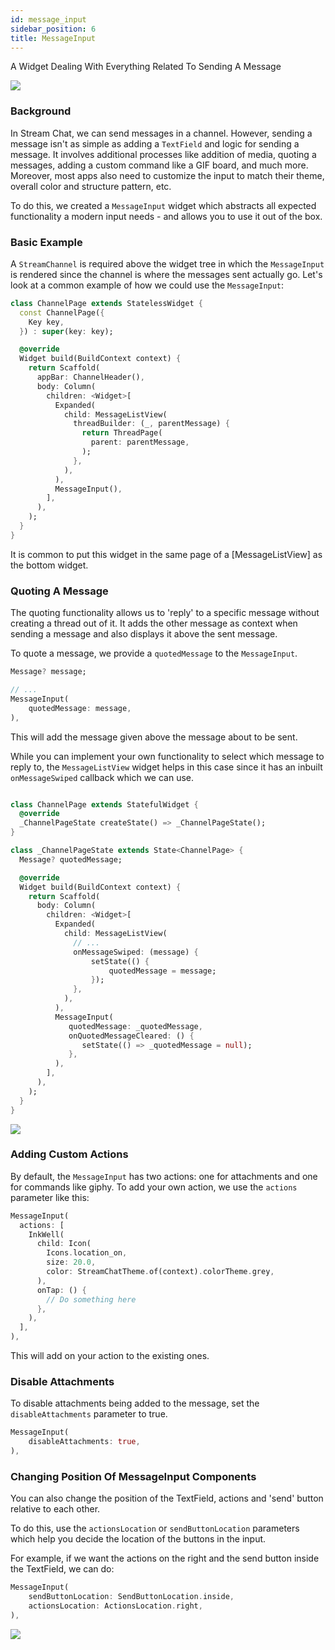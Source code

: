 ```yaml
---
id: message_input
sidebar_position: 6
title: MessageInput
---
```


A Widget Dealing With Everything Related To Sending A Message

![](../assets/message_input.png)

### Background

In Stream Chat, we can send messages in a channel. However, sending a message isn't as simple as adding
a `TextField` and logic for sending a message. It involves additional processes like addition of media,
quoting a messages, adding a custom command like a GIF board, and much more. Moreover, most apps also
need to customize the input to match their theme, overall color and structure pattern, etc.

To do this, we created a `MessageInput` widget which abstracts all expected functionality a modern input
needs - and allows you to use it out of the box.

### Basic Example

A `StreamChannel` is required above the widget tree in which the `MessageInput` is rendered since the channel is
where the messages sent actually go. Let's look at a common example of how we could use the `MessageInput`:

```dart
class ChannelPage extends StatelessWidget {
  const ChannelPage({
    Key key,
  }) : super(key: key);

  @override
  Widget build(BuildContext context) {
    return Scaffold(
      appBar: ChannelHeader(),
      body: Column(
        children: <Widget>[
          Expanded(
            child: MessageListView(
              threadBuilder: (_, parentMessage) {
                return ThreadPage(
                  parent: parentMessage,
                );
              },
            ),
          ),
          MessageInput(),
        ],
      ),
    );
  }
}
```

It is common to put this widget in the same page of a [MessageListView] as the bottom widget.

### Quoting A Message

The quoting functionality allows us to 'reply' to a specific message without creating a thread out of it.
It adds the other message as context when sending a message and also displays it above the sent message.

To quote a message, we provide a `quotedMessage` to the `MessageInput`.

```dart
Message? message;

// ...
MessageInput(
    quotedMessage: message,
),
```

This will add the message given above the message about to be sent.

While you can implement your own functionality to select which message to reply to, the `MessageListView`
widget helps in this case since it has an inbuilt `onMessageSwiped` callback which we can use.

```dart

class ChannelPage extends StatefulWidget {
  @override
  _ChannelPageState createState() => _ChannelPageState();
}

class _ChannelPageState extends State<ChannelPage> {
  Message? quotedMessage;

  @override
  Widget build(BuildContext context) {
    return Scaffold(
      body: Column(
        children: <Widget>[
          Expanded(
            child: MessageListView(
              // ...
              onMessageSwiped: (message) {
                  setState(() {
                      quotedMessage = message;
                  });
              },
            ),
          ),
          MessageInput(
             quotedMessage: _quotedMessage,
             onQuotedMessageCleared: () {
                setState(() => _quotedMessage = null);
             },
          ),
        ],
      ),
    );
  }
}
```

![](../assets/message_input_quoted_message.png)

### Adding Custom Actions

By default, the `MessageInput` has two actions: one for attachments and one for commands like giphy.
To add your own action, we use the `actions` parameter like this:

```dart
MessageInput(
  actions: [
    InkWell(
      child: Icon(
        Icons.location_on,
        size: 20.0,
        color: StreamChatTheme.of(context).colorTheme.grey,
      ),
      onTap: () {
        // Do something here
      },
    ),
  ],
),
```

This will add on your action to the existing ones.

### Disable Attachments

To disable attachments being added to the message, set the `disableAttachments` parameter to true.

```dart
MessageInput(
    disableAttachments: true,
),
```

### Changing Position Of MessageInput Components

You can also change the position of the TextField, actions and 'send' button relative to each other.

To do this, use the `actionsLocation` or `sendButtonLocation` parameters which help you decide the location
of the buttons in the input.

For example, if we want the actions on the right and the send button inside the TextField, we can do:

```dart
MessageInput(
    sendButtonLocation: SendButtonLocation.inside,
    actionsLocation: ActionsLocation.right,
),
```

![](../assets/message_input_change_position.png)
